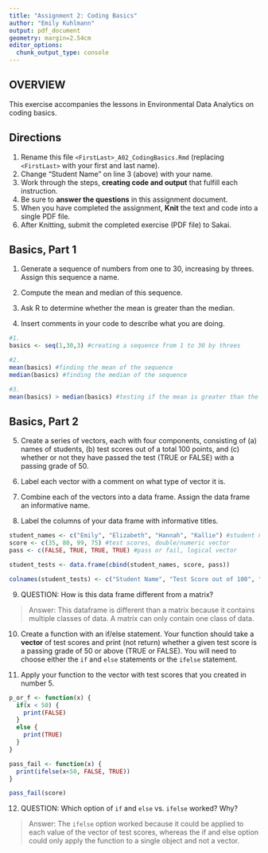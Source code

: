 ```yaml
---
title: "Assignment 2: Coding Basics"
author: "Emily Kuhlmann"
output: pdf_document
geometry: margin=2.54cm
editor_options: 
  chunk_output_type: console
---
```


## OVERVIEW

This exercise accompanies the lessons in Environmental Data Analytics on coding basics.

## Directions

1.  Rename this file `<FirstLast>_A02_CodingBasics.Rmd` (replacing `<FirstLast>` with your first and last name).
2.  Change "Student Name" on line 3 (above) with your name.
3.  Work through the steps, **creating code and output** that fulfill each instruction.
4.  Be sure to **answer the questions** in this assignment document.
5.  When you have completed the assignment, **Knit** the text and code into a single PDF file.
6.  After Knitting, submit the completed exercise (PDF file) to Sakai.

## Basics, Part 1

1.  Generate a sequence of numbers from one to 30, increasing by threes. Assign this sequence a name.

2.  Compute the mean and median of this sequence.

3.  Ask R to determine whether the mean is greater than the median.

4.  Insert comments in your code to describe what you are doing.

```r
#1. 
basics <- seq(1,30,3) #creating a sequence from 1 to 30 by threes

#2. 
mean(basics) #finding the mean of the sequence
median(basics) #finding the median of the sequence

#3. 
mean(basics) > median(basics) #testing if the mean is greater than the median, which is false
```

## Basics, Part 2

5.  Create a series of vectors, each with four components, consisting of (a) names of students, (b) test scores out of a total 100 points, and (c) whether or not they have passed the test (TRUE or FALSE) with a passing grade of 50.

6.  Label each vector with a comment on what type of vector it is.

7.  Combine each of the vectors into a data frame. Assign the data frame an informative name.

8.  Label the columns of your data frame with informative titles.

```r
student_names <- c("Emily", "Elizabeth", "Hannah", "Kallie") #student names, character vector
score <- c(35, 80, 99, 75) #test scores, double/numeric vector
pass <- c(FALSE, TRUE, TRUE, TRUE) #pass or fail, logical vector

student_tests <- data.frame(cbind(student_names, score, pass))

colnames(student_tests) <- c("Student Name", "Test Score out of 100", "Pass with a score of 50?")
```

9.  QUESTION: How is this data frame different from a matrix?

> Answer:
This dataframe is different than a matrix because it contains multiple classes of data. A matrix can only contain one class of data. 

10. Create a function with an if/else statement. Your function should take a **vector** of test scores and print (not return) whether a given test score is a passing grade of 50 or above (TRUE or FALSE). You will need to choose either the `if` and `else` statements or the `ifelse` statement. 

11. Apply your function to the vector with test scores that you created in number 5.

```r
p_or_f <- function(x) {
  if(x < 50) {
    print(FALSE)
  }
  else {
    print(TRUE)
  }
}

pass_fail <- function(x) {
  print(ifelse(x<50, FALSE, TRUE))
}

pass_fail(score)
```

12. QUESTION: Which option of `if` and `else` vs. `ifelse` worked? Why?

> Answer: The `ifelse` option worked because it could be applied to each value of the vector of test scores, whereas the if and else option could only apply the function to a single object and not a vector. 
